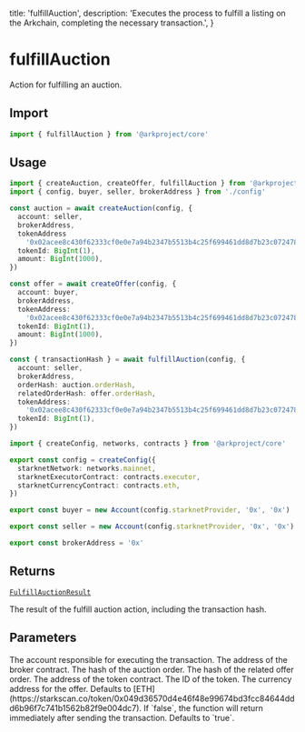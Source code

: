  title: 'fulfillAuction',
  description:
    'Executes the process to fulfill a listing on the Arkchain, completing the necessary transaction.',
}

# fulfillAuction

Action for fulfilling an auction.

## Import

```typescript
import { fulfillAuction } from '@arkproject/core'
```

## Usage

<CodeGroup>

```ts {{ title: "example.ts" }}
import { createAuction, createOffer, fulfillAuction } from '@arkproject/core'
import { config, buyer, seller, brokerAddress } from './config'

const auction = await createAuction(config, {
  account: seller,
  brokerAddress,
  tokenAddress
    '0x02acee8c430f62333cf0e0e7a94b2347b5513b4c25f699461dd8d7b23c072478',
  tokenId: BigInt(1),
  amount: BigInt(1000),
})

const offer = await createOffer(config, {
  account: buyer,
  brokerAddress,
  tokenAddress:
    '0x02acee8c430f62333cf0e0e7a94b2347b5513b4c25f699461dd8d7b23c072478',
  tokenId: BigInt(1),
  amount: BigInt(1000),
})

const { transactionHash } = await fulfillAuction(config, {
  account: seller,
  brokerAddress,
  orderHash: auction.orderHash,
  relatedOrderHash: offer.orderHash,
  tokenAddress:
    '0x02acee8c430f62333cf0e0e7a94b2347b5513b4c25f699461dd8d7b23c072478',
  tokenId: BigInt(1),
})
```

```ts {{ title: 'config.ts' }}
import { createConfig, networks, contracts } from '@arkproject/core'

export const config = createConfig({
  starknetNetwork: networks.mainnet,
  starknetExecutorContract: contracts.executor,
  starknetCurrencyContract: contracts.eth,
})

export const buyer = new Account(config.starknetProvider, '0x', '0x')

export const seller = new Account(config.starknetProvider, '0x', '0x')

export const brokerAddress = '0x'
```

</CodeGroup>

## Returns

[`FulfillAuctionResult`](https://github.com/ArkProjectNFTs/ark-project/core/src/actions/order/fulfillAuction.ts)

The result of the fulfill auction action, including the transaction hash.

## Parameters

<Properties>
  <Property name="account" type="AccountInterface">
    The account responsible for executing the transaction.
  </Property>
  <Property name="brokerAddress" type="string">
    The address of the broker contract.
  </Property>
  <Property name="orderHash" type="bigint">
    The hash of the auction order.
  </Property>
  <Property name="relatedOrderHash" type="bigint">
    The hash of the related offer order.
  </Property>
  <Property name="tokenAddress" type="string">
    The address of the token contract.
  </Property>
  <Property name="tokenId" type="bigint">
    The ID of the token.
  </Property>
  <Property name="currencyAddress (optional)" type="string">
    The currency address for the offer. Defaults to
    [ETH](https://starkscan.co/token/0x049d36570d4e46f48e99674bd3fcc84644ddd6b96f7c741b1562b82f9e004dc7).
  </Property>
  <Property name="waitForTransaction (optional)" type="boolean">
    If `false`, the function will return immediately after sending the
    transaction. Defaults to `true`.
  </Property>
</Properties>
